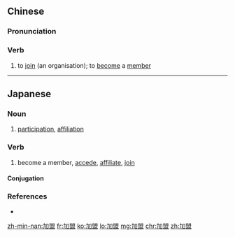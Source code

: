 ==Chinese==
{{zh-forms}}

===Pronunciation===
{{zh-pron
|m=jiāméng
|c=gaa1 mang4
|mn=ka-bêng
|cat=v
}}

===Verb===
{{zh-verb}}

# {{lb|zh|of a country, company, etc.}} to [[join]] (an organisation); to [[become]] a [[member]]

----

==Japanese==
{{ja-kanjitab|か|めい|yomi=on}}

===Noun===
{{ja-noun|かめい}}

# [[participation]], [[affiliation]]
#: {{ja-usex|国連'''加盟'''は台湾の悲願である。|こくれん '''かめい''' は たいわん の ひがん で ある。|Taiwan has long wished to join the United Nations.}}

===Verb===
{{ja-verb-suru|かめい}}

# become a member, [[accede]], [[affiliate]], [[join]]

====Conjugation====
{{ja-suru|かめい}}

===References===
* {{R:Shogakukan}}

[[zh-min-nan:加盟]]
[[fr:加盟]]
[[ko:加盟]]
[[lo:加盟]]
[[mg:加盟]]
[[chr:加盟]]
[[zh:加盟]]